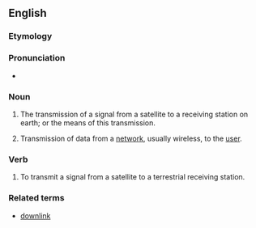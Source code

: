 ==English==
{{wikipedia}}
===Etymology===

{{prefix|down|link}}

===Pronunciation===

*{{IPA|ˈdaʊnlɪŋk}}

===Noun===
{{en-noun}}

#{{telecommunications}} The transmission of a signal from a satellite to a receiving station on earth; or the means of this transmission.
# {{telecommunications}} Transmission of data from a [[network]], usually wireless, to the [[user]].

===Verb===
{{en-verb}}

# To transmit a signal from a satellite to a terrestrial receiving station.

===Related terms===
*[[downlink]]